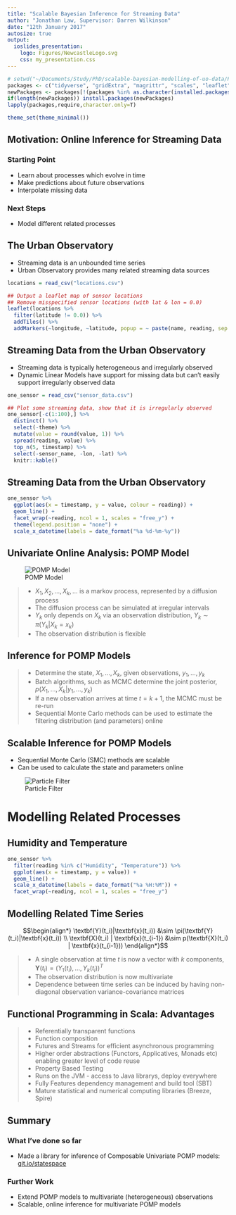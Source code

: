```yaml
---
title: "Scalable Bayesian Inference for Streaming Data"
author: "Jonathan Law, Supervisor: Darren Wilkinson"
date: "12th January 2017"
autosize: true
output: 
  ioslides_presentation:
    logo: Figures/NewcastleLogo.svg
    css: my_presentation.css
---
```


```r
# setwd("~/Documents/Study/PhD/scalable-bayesian-modelling-of-uo-data/Presentation/ScalableSeminar/")
packages <- c("tidyverse", "gridExtra", "magrittr", "scales", "leaflet")
newPackages <- packages[!(packages %in% as.character(installed.packages()[,"Package"]))]
if(length(newPackages)) install.packages(newPackages)
lapply(packages,require,character.only=T)

theme_set(theme_minimal())
```

## Motivation: Online Inference for Streaming Data

### Starting Point
* Learn about processes which evolve in time
* Make predictions about future observations
* Interpolate missing data

### Next Steps
* Model different related processes

## The Urban Observatory
<div class="notes">
* Streaming data is an unbounded time series
* Urban Observatory provides many related streaming data sources
</div>

```r
locations = read_csv("locations.csv")

## Output a leaflet map of sensor locations
## Remove misspecified sensor locations (with lat & lon = 0.0)
leaflet(locations %>% 
  filter(latitude != 0.0)) %>%
  addTiles() %>%
  addMarkers(~longitude, ~latitude, popup = ~ paste(name, reading, sep = "\n"))
```

## Streaming Data from the Urban Observatory

* Streaming data is typically heterogeneous and irregularly observed
* Dynamic Linear Models have support for missing data but can't easily support irregularly observed data

```r
one_sensor = read_csv("sensor_data.csv")

## Plot some streaming data, show that it is irregularly observed
one_sensor[-c(1:100),] %>%
  distinct() %>%
  select(-theme) %>%
  mutate(value = round(value, 1)) %>%
  spread(reading, value) %>%
  top_n(5, timestamp) %>%
  select(-sensor_name, -lon, -lat) %>%
  knitr::kable()
```

## Streaming Data from the Urban Observatory

```r
one_sensor %>%
  ggplot(aes(x = timestamp, y = value, colour = reading)) +
  geom_line() +
  facet_wrap(~reading, ncol = 1, scales = "free_y") +
  theme(legend.position = "none") +
  scale_x_datetime(labels = date_format("%a %d-%m-%y"))
```


## Univariate Online Analysis: POMP Model

<div align="center">![POMP Model](state_space_model.png)</div>

> - $X_1,X_2,\dots,X_k,\dots$ is a markov process, represented by a diffusion process
> - The diffusion process can be simulated at irregular intervals
> - $Y_k$ only depends on $X_k$ via an observation distribution, $Y_k \sim \pi(Y_k | X_k = x_k)$
> - The observation distribution is flexible

## Inference for POMP Models

> - Determine the state, $X_1,\dots,X_k$, given observations, $y_1,\dots,y_k$
> - Batch algorithms, such as MCMC determine the joint posterior, $p(X_1,\dots,X_k|y_1,\dots,y_k)$
> - If a new observation arrives at time $t = k+1$, the MCMC must be re-run
> - Sequential Monte Carlo methods can be used to estimate the filtering distribution (and parameters) online

## Scalable Inference for POMP Models

* Sequential Monte Carlo (SMC) methods are scalable
* Can be used to calculate the state and parameters online

<div align="center">![Particle Filter](Figures/animatedParticleFilter.gif)</div>

# Modelling Related Processes

## Humidity and Temperature

```r
one_sensor %>%
  filter(reading %in% c("Humidity", "Temperature")) %>%
  ggplot(aes(x = timestamp, y = value)) +
  geom_line() +
  scale_x_datetime(labels = date_format("%a %H:%M")) +
  facet_wrap(~reading, ncol = 1, scales = "free_y")
```

## Modelling Related Time Series

$$\begin{align*}
\textbf{Y}(t_i)|\textbf{x}(t_i)) &\sim \pi(\textbf{Y}(t_i)|\textbf{x}(t_i)) \\
\textbf{X}(t_i) | \textbf{x}(t_{i-1}) &\sim p(\textbf{X}(t_i) | \textbf{x}(t_{i-1}))
\end{align*}$$

> - A single observation at time $t$ is now a vector with $k$ components, $\textbf{Y}(t_i) = (Y_1(t_i), \dots, Y_k(t_i))^T$
> - The observation distribution is now multivariate
> - Dependence between time series can be induced by having non-diagonal observation variance-covariance matrices

## Functional Programming in Scala: Advantages

> - Referentially transparent functions
> - Function composition
> - Futures and Streams for efficient asynchronous programming
> - Higher order abstractions (Functors, Applicatives, Monads etc) enabling greater level of code reuse
> - Property Based Testing
> - Runs on the JVM - access to Java librarys, deploy everywhere
> - Fully Features dependency management and build tool (SBT)
> - Mature statistical and numerical computing libraries (Breeze, Spire)

## Summary

### What I've done so far
* Made a library for inference of Composable Univariate POMP models: [git.io/statespace](https://git.io/statespace)

### Further Work
* Extend POMP models to multivariate (heterogeneous) observations
* Scalable, online inference for multivariate POMP models
